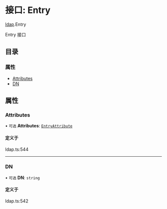 # 接口: Entry

[ldap](/templates/protocols/javascript/modules/ldap).Entry

Entry 接口

## 目录

### 属性

- [Attributes](/templates/protocols/javascript/modules/ldap.Entry#attributes)
- [DN](/templates/protocols/javascript/modules/ldap.Entry#dn)

## 属性

### Attributes

• `可选` **Attributes**: [`EntryAttribute`](/templates/protocols/javascript/modules/ldap.EntryAttribute)

#### 定义于

ldap.ts:544

___

### DN

• `可选` **DN**: `string`

#### 定义于

ldap.ts:542
